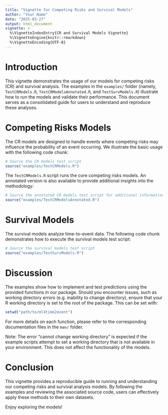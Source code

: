 ```yaml
---
title: "Vignette for Competing Risks and Survival Models"
author: "Your Name"
date: "2025-03-27"
output: html_document
vignette: >
  %\VignetteIndexEntry{CR and Survival Models Vignette}
  %\VignetteEngine{knitr::rmarkdown}
  %\VignetteEncoding{UTF-8}
---
```


# Introduction

This vignette demonstrates the usage of our models for competing risks (CR) and survival analysis. The examples in the `examples/` folder (namely, `TestCRModels.R`, `TestCRModelsAnnotated.R`, and `TestSurvModels.R`) illustrate how to run the models and validate their performance. This document serves as a consolidated guide for users to understand and reproduce these analyses.

# Competing Risks Models

The CR models are designed to handle events where competing risks may influence the probability of an event occurring. We illustrate the basic usage with the following code chunk:

```r
# Source the CR models test script
source("examples/TestCRModels.R")
```

The `TestCRModels.R` script runs the core competing risks models. An annotated version is also available to provide additional insights into the methodology:

```r
# Source the annotated CR models test script for additional information
source("examples/TestCRModelsAnnotated.R")
```

# Survival Models

The survival models analyze time-to-event data. The following code chunk demonstrates how to execute the survival models test script:

```r
# Source the survival models test script
source("examples/TestSurvModels.R")
```

# Discussion

The examples show how to implement and test predictions using the provided functions in our package. Should you encounter issues, such as working directory errors (e.g. inability to change directory), ensure that your R working directory is set to the root of the package. This can be set with:

```r
setwd("path/to/ml4time2event")
```

For more details on each function, please refer to the corresponding documentation files in the `man/` folder.

Note: The error "cannot change working directory" is expected if the example scripts attempt to set a working directory that is not available in your environment. This does not affect the functionality of the models.

# Conclusion

This vignette provides a reproducible guide to running and understanding our competing risks and survival analysis models. By following the examples and reviewing the associated source code, users can effectively apply these methods to their own datasets.

Enjoy exploring the models!
